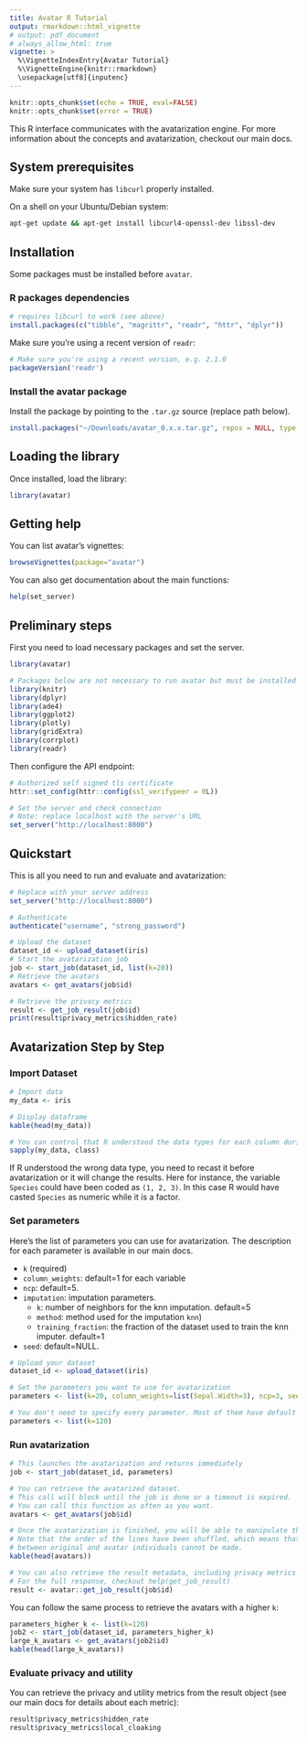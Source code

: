 ```yaml
---
title: Avatar R Tutorial
output: rmarkdown::html_vignette
# output: pdf_document
# always_allow_html: true
vignette: >
  %\VignetteIndexEntry{Avatar Tutorial}
  %\VignetteEngine{knitr::rmarkdown}
  \usepackage[utf8]{inputenc}
---
```


```r
knitr::opts_chunk$set(echo = TRUE, eval=FALSE)
knitr::opts_chunk$set(error = TRUE)
```

This R interface communicates with the avatarization engine. For more information about the concepts and avatarization, checkout our main docs.

## System prerequisites

Make sure your system has `libcurl` properly installed.

On a shell on your Ubuntu/Debian system:

```bash
apt-get update && apt-get install libcurl4-openssl-dev libssl-dev
```

## Installation

Some packages must be installed before `avatar`.

### R packages dependencies

```r
# requires libcurl to work (see above)
install.packages(c("tibble", "magrittr", "readr", "httr", "dplyr"))
```

Make sure you're using a recent version of `readr`:

```r
# Make sure you're using a recent version, e.g. 2.1.0
packageVersion('readr')
```

### Install the avatar package

Install the package by pointing to the `.tar.gz` source (replace path below).

```r
install.packages("~/Downloads/avatar_0.x.x.tar.gz", repos = NULL, type = "source")
```

## Loading the library

Once installed, load the library:

```r
library(avatar)
```

## Getting help

You can list avatar's vignettes:

```r
browseVignettes(package="avatar")
```

You can also get documentation about the main functions:

```r
help(set_server)
```

## Preliminary steps

First you need to load necessary packages and set the server.

```r
library(avatar)

# Packages below are not necessary to run avatar but must be installed to run this tutorial
library(knitr)
library(dplyr)
library(ade4)
library(ggplot2)
library(plotly)
library(gridExtra)
library(corrplot)
library(readr)
```

Then configure the API endpoint:

```r
# Authorized self signed tls certificate
httr::set_config(httr::config(ssl_verifypeer = 0L))

# Set the server and check connection
# Note: replace localhost with the server's URL
set_server("http://localhost:8000")
```

## Quickstart

This is all you need to run and evaluate and avatarization:

```r
# Replace with your server address
set_server("http://localhost:8000")

# Authenticate
authenticate("username", "strong_password")

# Upload the dataset
dataset_id <- upload_dataset(iris)
# Start the avatarization job
job <- start_job(dataset_id, list(k=20))
# Retrieve the avatars
avatars <- get_avatars(job$id)

# Retrieve the privacy metrics
result <- get_job_result(job$id)
print(result$privacy_metrics$hidden_rate)
```

## Avatarization Step by Step

### Import Dataset

```r
# Import data
my_data <- iris

# Display dataframe
kable(head(my_data))

# You can control that R understood the data types for each column during importation:
sapply(my_data, class)
```

If R understood the wrong data type, you need to recast it before avatarization or it will change the results. Here for instance, the variable `Species` could have been coded as `(1, 2, 3)`. In this case R would have casted `Species` as numeric while it is a factor.

### Set parameters

Here's the list of parameters you can use for avatarization. The description for each parameter is available in our main docs.

- `k` (required)
- `column_weights`: default=1 for each variable
- `ncp`: default=5.
- `imputation`: imputation parameters.
  - `k`: number of neighbors for the knn imputation. default=5
  - `method`: method used for the imputation `knn`)
  - `training_fraction`: the fraction of the dataset used to train the knn imputer. default=1
- `seed`: default=NULL.

```r
# Upload your dataset
dataset_id <- upload_dataset(iris)

# Set the parameters you want to use for avatarization
parameters <- list(k=20, column_weights=list(Sepal.Width=3), ncp=3, seed=42, imputation=list(k=5))

# You don't need to specify every parameter. Most of them have default values (see above).
parameters <- list(k=120)
```

### Run avatarization

```r
# This launches the avatarization and returns immediately
job <- start_job(dataset_id, parameters)

# You can retrieve the avatarized dataset.
# This call will block until the job is done or a timeout is expired.
# You can call this function as often as you want.
avatars <- get_avatars(job$id)

# Once the avatarization is finished, you will be able to manipulate the avatarized dataset:
# Note that the order of the lines have been shuffled, which means that the link
# between original and avatar individuals cannot be made.
kable(head(avatars))

# You can also retrieve the result metadata, including privacy metrics (see below)
# For the full response, checkout help(get_job_result)
result <- avatar::get_job_result(job$id)
```

You can follow the same process to retrieve the avatars with a higher `k`:

```r
parameters_higher_k <- list(k=120)
job2 <- start_job(dataset_id, parameters_higher_k)
large_k_avatars <- get_avatars(job2$id)
kable(head(large_k_avatars))
```

### Evaluate privacy and utility

You can retrieve the privacy and utility metrics from the result object (see our main docs for details about each metric):

```r
result$privacy_metrics$hidden_rate
result$privacy_metrics$local_cloaking
```
